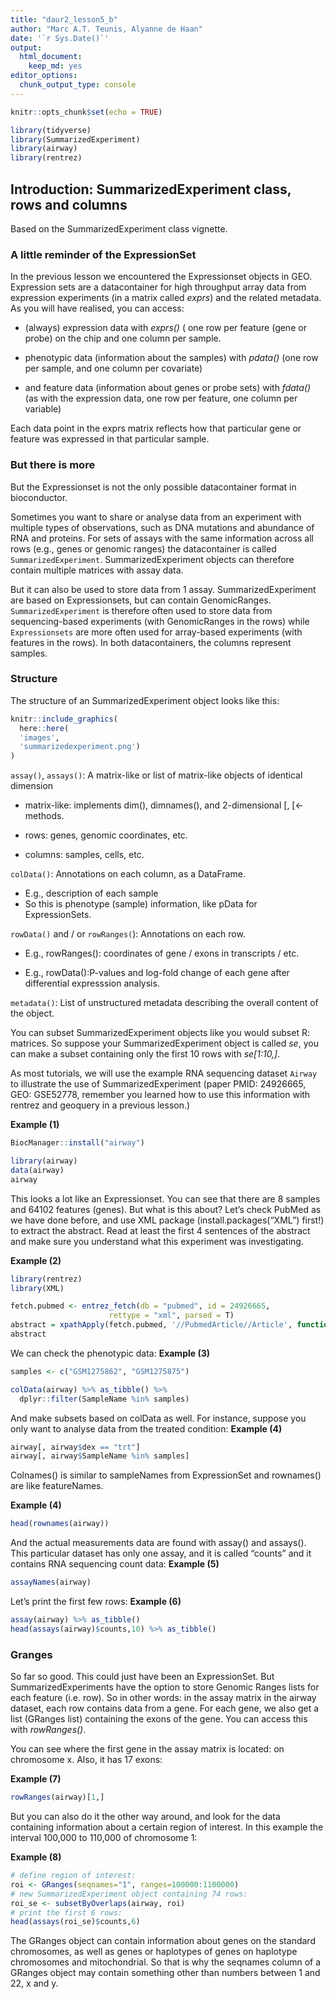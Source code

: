 ```yaml
---
title: "daur2_lesson5_b"
author: "Marc A.T. Teunis, Alyanne de Haan"
date: '`r Sys.Date()`'
output: 
  html_document: 
    keep_md: yes
editor_options: 
  chunk_output_type: console
---
```



```r
knitr::opts_chunk$set(echo = TRUE)
```


```r

library(tidyverse)
library(SummarizedExperiment)
library(airway)
library(rentrez)

```

## Introduction: SummarizedExperiment class, rows and columns

Based on the SummarizedExperiment class vignette.

### A little reminder of the ExpressionSet
In the previous lesson we encountered the Expressionset objects in GEO. Expression sets are a datacontainer for high throughput array data from expression experiments (in a matrix called _exprs_) and the related metadata. As you will have realised, you can access:

  + (always) expression data  with _exprs()_ ( one row per feature (gene or probe) on the chip and one column per sample. 
  
  + phenotypic data (information about the samples) with _pdata()_ (one row per sample, and one column per covariate)
  
  + and feature data (information about genes or probe sets) with _fdata()_ (as with the expression data, one row per feature, one column per variable)

Each data point in the exprs matrix reflects how that particular gene or feature was expressed in that particular sample. 

### But there is more
But the Expressionset is not the only possible datacontainer format in bioconductor.

Sometimes you want to share or analyse data from an experiment with multiple types of observations, such as DNA mutations and abundance of RNA and proteins. For sets of assays with the same information across all rows (e.g., genes or genomic ranges) the datacontainer is called `SummarizedExperiment`. SummarizedExperiment objects can therefore contain multiple matrices with assay data. 

But it can also be used to store data from 1 assay. SummarizedExperiment are based on Expressionsets, but can contain GenomicRanges. `SummarizedExperiment` is therefore often used to store data from sequencing-based experiments (with GenomicRanges in the rows) while `Expressionsets` are more often used for array-based experiments (with features in the rows). In both datacontainers, the columns represent samples.


### Structure 

The structure of an SummarizedExperiment object looks like this:

```r
knitr::include_graphics(
  here::here(
  'images',
  'summarizedexperiment.png')
)
```

`assay()`, `assays()`: A matrix-like or list of matrix-like objects of identical dimension

  + matrix-like: implements dim(), dimnames(), and 2-dimensional [, [<- methods.
  
  + rows: genes, genomic coordinates, etc.
  
  + columns: samples, cells, etc.
  
`colData()`: Annotations on each column, as a DataFrame.

  + E.g., description of each sample
  + So this is phenotype (sample) information, like pData for ExpressionSets. 
  
`rowData()` and / or `rowRanges(`): Annotations on each row.

  + E.g., rowRanges(): coordinates of gene / exons in transcripts / etc.
  
  + E.g., rowData():P-values and log-fold change of each gene after differential expresssion analysis.
  
`metadata()`: List of unstructured metadata describing the overall content of the object.

You can subset SummarizedExperiment objects like you would subset R: matrices. So suppose your SummarizedExperiment object is called _se_, you can make a subset containing only the first 10 rows with _se[1:10,]_.


As most tutorials, we will use the example RNA sequencing dataset `Airway` to illustrate the use of SummarizedExperiment (paper PMID: 24926665, GEO: GSE52778, remember you learned how to use this information with rentrez and geoquery in a previous lesson.)

__Example (1)__
```r
BiocManager::install("airway")
```

```r
library(airway)
data(airway)
airway
```

This looks a lot like an Expressionset. You can see that there are 8 samples and 64102 features (genes). But what is this about? Let's check PubMed as we have done before, and use XML package (install.packages("XML") first!) to extract the abstract. Read at least the first 4 sentences of the abstract and make sure you understand what this experiment was investigating. 

__Example (2)__
```r
library(rentrez)
library(XML)

fetch.pubmed <- entrez_fetch(db = "pubmed", id = 24926665,
                      rettype = "xml", parsed = T)
abstract = xpathApply(fetch.pubmed, '//PubmedArticle//Article', function(x) xmlValue(xmlChildren(x)$Abstract))
abstract
```

We can check the phenotypic data:
__Example (3)__
```r
samples <- c("GSM1275862", "GSM1275875")

colData(airway) %>% as_tibble() %>%
  dplyr::filter(SampleName %in% samples)
```

And make subsets based on colData as well. For instance, suppose you only want to analyse data from the treated condition:
__Example (4)__
```r
airway[, airway$dex == "trt"]
airway[, airway$SampleName %in% samples]

```

Colnames() is similar to sampleNames from ExpressionSet and rownames() are like featureNames.

__Example (4)__
```r
head(rownames(airway))
```

And the actual measurements data are found with assay() and assays(). This particular dataset has only one assay, and it is called "counts" and it contains RNA sequencing count data:
__Example (5)__
```r
assayNames(airway)
```


Let's print the first few rows:
__Example (6)__
```r
assay(airway) %>% as_tibble()
head(assays(airway)$counts,10) %>% as_tibble()
```

### Granges

So far so good. This could just have been an ExpressionSet. But SummarizedExperiments have the option to store Genomic Ranges lists for each feature (i.e. row). So in other words: in the assay matrix in the airway dataset, each row contains data from a gene. For each gene, we also get a list (GRanges list) containing the exons of the gene. You can access this with _rowRanges()_. 


You can see where the first gene in the assay matrix is located: on chromosome x. Also, it has  17 exons:

__Example (7)__
```r
rowRanges(airway)[1,]
```


But you can also do it the other way around, and look for the data containing information about a certain region of interest. In this example the interval 100,000 to 110,000 of chromosome 1:

__Example (8)__
```r
# define region of interest:
roi <- GRanges(seqnames="1", ranges=100000:1100000)
# new SummarizedExperiment object containing 74 rows:
roi_se <- subsetByOverlaps(airway, roi) 
# print the first 6 rows:
head(assays(roi_se)$counts,6) 

```

The GRanges object can contain  information about genes on the standard chromosomes, as well as genes or haplotypes of genes on haplotype chromosomes and mitochondrial. So that is why the seqnames column of a GRanges object may contain something other than numbers between 1 and 22, x and y.





